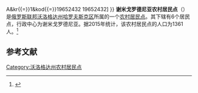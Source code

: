 {{Infobox Settlement
| official_name = 谢米戈罗德尼亚农村居民点
| native_name = Сельское поселение Семигороднее
| settlement_type = [[农村居民点|农村居民点]]
| subdivision_type = [[国家|国家]]
| subdivision_type1 = [[州_(俄罗斯)|州]]
| subdivision_type2 = [[区_(苏联)|区]]
| subdivision_name = {{RUS}}
| subdivision_name1 = [[沃洛格达州|沃洛格达州]]
| subdivision_name2 = [[哈罗夫斯克区|哈罗夫斯克区]]
| seat_type = 行政中心
| seat = 谢米戈罗德尼亚
| population_as_of=2015
| population_footnotes = <ref name=stat />
| population_total = 1361
| coordinates_display = inline,title
| latd =  | latm =  | lats =  | latNS = N
| longd =  | longm =  | longs =  | longEW = E
| timezone = [[莫斯科时间|MSK]]
| utc_offset = +3
| blank_name = [[俄罗斯市政土地区划代码|OKTMO编码]]
| blank_info = [http://classif.spb.ru/classificators/view/tma.php?st{{=}}A&kr{{=}}1&kod{{=}}19652432 19652432]
}}
'''谢米戈罗德尼亚农村居民点'''（{{lang-ru|Сельское поселение Семигороднее}}）是[[俄罗斯联邦|俄罗斯联邦]][[沃洛格达州|沃洛格达州]][[哈罗夫斯克区|哈罗夫斯克区]]所属的一个[[农村居民点|农村居民点]]。其下辖有6个居民点，行政中心为谢米戈罗德尼亚。据2015年统计，该农村居民点的人口为1361人。<ref name=stat>{{cite web | url = http://www.gks.ru/free_doc/doc_2015/bul_dr/mun_obr2015.rar | title = Численность населения Российской Федерации по муниципальным образованиям на 1 января 2015 года | accessdate = 2015-08-06 | archiveurl = https://www.webcitation.org/6aaNzOlFO?url=http://www.gks.ru/free_doc/doc_2015/bul_dr/mun_obr2015.rar | archivedate = 2015-08-06 | language = ru | deadurl = yes }}</ref>

== 参考文献 ==
{{reflist}}

{{Russia-stub}}

[[Category:沃洛格达州农村居民点|Category:沃洛格达州农村居民点]]